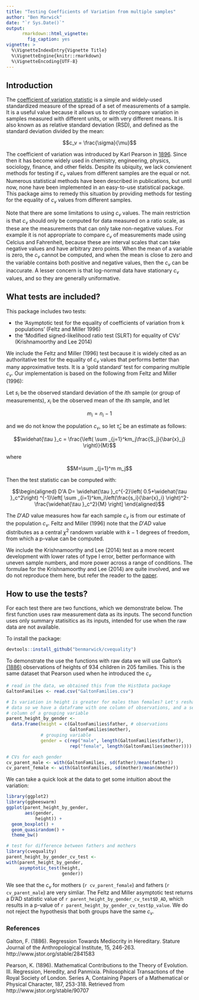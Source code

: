 ```yaml
---
title: "Testing Coefficients of Variation from multiple samples"
author: "Ben Marwick"
date: "`r Sys.Date()`"
output:
      rmarkdown::html_vignette:
        fig_caption: yes
vignette: >
  %\VignetteIndexEntry{Vignette Title}
  %\VignetteEngine{knitr::rmarkdown}
  %\VignetteEncoding{UTF-8}
---
```


## Introduction

The [coefficient of variation statistic](https://en.wikipedia.org/wiki/Coefficient_of_variation) is a simple and widely-used standardized measure of the spread of a set of measurements of a sample. It is a useful value because it allows us to directly compare variation in samples measured with different units, or with very different means. It is also known as as relative standard deviation (RSD), and defined as the standard deviation divided by the mean:

$$c_v = \frac{\sigma}{\mu}$$

The coefficient of variation was introduced by Karl Pearson in [1896](www.jstor.org/stable/90707). Since then it has become widely used in chemistry, engineering, physics, sociology, finance, and other fields. Despite its ubiquity, we lack convienent methods for testing if $c_v$ values from different samples are the equal or not. Numerous statistical methods have been described in publications, but until now, none have been implemented in an easy-to-use statistical package. This package aims to remedy this situation by providing methods for testing for the equality of $c_v$ values from different samples. 

Note that there are some limitations to using $c_v$ values. The main restriction is that $c_v$ should only be computed for data measured on a ratio scale, as these are the measurements that can only take non-negative values. For example it is not appropriate to compare $c_v$ of measurements made using Celcius and Fahrenheit, because these are interval scales that can take negative values and have arbitrary zero points. When the mean of a variable is zero, the $c_v$ cannot be computed, and when the mean is close to zero and the variable contains both positive and negative values, then the $c_v$ can be inaccurate. A lesser concern is that log-normal data have stationary $c_v$ values, and so they are generally uniformative. 

## What tests are included?

This package includes two tests:    

- the 'Asymptotic test for the equality of coefficients of variation from k populations' (Feltz and Miller 1996)    
- the 'Modified signed-likelihood ratio test (SLRT) for equality of CVs' (Krishnamoorthy and Lee 2014)

We include the Feltz and Miller (1996) test because it is widely cited as an authoritative test for the equality of $c_v$ values that performs better than many approximative tests. It is a 'gold standard' test for comparing multiple $c_v$. Our implementation is based on the following from Feltz and Miller (1996):

Let $s_i$ be the observed standard deviation of the $i$th sample (or group of measurements), $x_i$ be the observed mean of the $i$th sample, and let 

$$m_i=n_i-1$$

and we do not know the population $c_v$, so let $\widehat{\tau }_c$ be an estimate as follows:

$$\widehat{\tau }_c = \frac{\left( \sum _{j=1}^km_j\frac{S_j}{\bar{x}_j} \right)}{M}$$ 

where 

$$M=\sum _{j=1}^m m_j$$ 

Then the test statistic can be computed with: 

$$\begin{aligned} D'A D= \widehat{\tau }_c^{-2}\left( 0.5+\widehat{\tau }_c^2\right) ^{-1}\left[ \sum _{i=1}^km_i\left(\frac{s_i}{\bar{x}_i} \right)^2-\frac{\widehat{\tau }_c^2}{M} \right] \end{aligned}$$

The $D'AD$ value measures how far each sample $c_v$ is from our estimate of the population $c_v$. Feltz and Miller (1996) note that the $D'AD$ value distributes as a central $\chi^2$ randowm variable with $k-1$ degrees of freedom, from which a p-value can be computed. 

We include the Krishnamoorthy and Lee (2014) test as a more recent development with lower rates of type I error, better performance with uneven sample numbers, and more power across a range of conditions. The formulae for the Krishnamoorthy and Lee (2014) are quite involved, and we do not reproduce them here, but refer the reader to the [paper](http://link.springer.com/article/10.1007/s00180-013-0445-2). 

## How to use the tests?

For each test there are two functions, which we demonstrate below. The first function uses raw measurement data as its inputs. The second function uses only summary statisitics as its inputs, intended for use when the raw data are not available. 

To install the package:

```r
devtools::install_github("benmarwick/cvequality")
```

To demonstrate the use the functions with raw data we will use Galton's [(1886)](http://www.jstor.org/stable/2841583) observations of heights of 934 children in 205 families. This is the same dataset that Pearson used when he introduced the $c_v$

```r
# read in the data, we obtained this from the HistData package
GaltonFamilies <- read.csv("GaltonFamilies.csv")

# Is variation in height is greater for males than females? Let's reshape the
# data so we have a dataframe with one column of observations, and a second
# column of a grouping variable
parent_height_by_gender <- 
  data.frame(height = c(GaltonFamilies$father, # observations
                        GaltonFamilies$mother),
             # grouping variable
             gender = c(rep("male", length(GaltonFamilies$father)),
                        rep("female", length(GaltonFamilies$mother))))

# CVs for each gender
cv_parent_male <- with(GaltonFamilies, sd(father)/mean(father))
cv_parent_female <- with(GaltonFamilies, sd(mother)/mean(mother))
```

We can take a quick look at the data to get some intuition about the variation:

```r
library(ggplot2)
library(ggbeeswarm)
ggplot(parent_height_by_gender, 
       aes(gender, 
           height)) +
  geom_boxplot() +
  geom_quasirandom() +
  theme_bw()

```


```r

# test for difference between fathers and mothers
library(cvequality)
parent_height_by_gender_cv_test <- 
with(parent_height_by_gender, 
     asymptotic_test(height,
                     gender))

```

We see that the $c_v$ for mothers (`r cv_parent_female`) and fathers (`r cv_parent_male`) are very simliar. The Feltz and Miller asymptotic test returns a D'AD statistic value of `r parent_height_by_gender_cv_test$D_AD`, which results in a p-value of `r parent_height_by_gender_cv_test$p_value`. We do not reject the hypothesis that both groups have the same $c_v$. 




### References


Galton, F. (1886). Regression Towards Mediocrity in Hereditary. Stature Journal of the Anthropological Institute, 15, 246-263. http://www.jstor.org/stable/2841583

Pearson, K. (1896). Mathematical Contributions to the Theory of Evolution. III. Regression, Heredity, and Panmixia. Philosophical Transactions of the Royal Society of London. Series A, Containing Papers of a Mathematical or Physical Character, 187, 253-318. Retrieved from http://www.jstor.org/stable/90707
